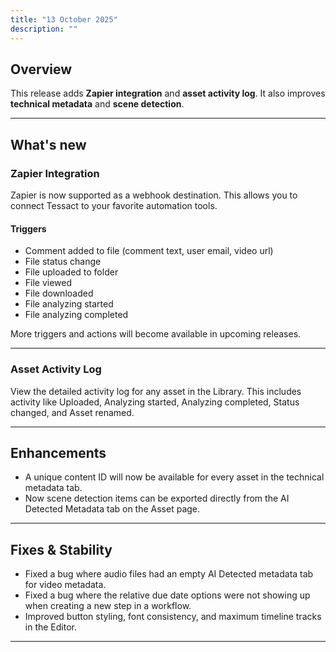 ```yaml
---
title: "13 October 2025"
description: ""
---
```


## Overview

This release adds **Zapier integration** and **asset activity log**. It also improves **technical metadata** and **scene detection**.

---

## What's new

### Zapier Integration

Zapier is now supported as a webhook destination. This allows you to connect Tessact to your favorite automation tools.

#### Triggers

- Comment added to file (comment text, user email, video url)
- File status change
- File uploaded to folder
- File viewed
- File downloaded
- File analyzing started
- File analyzing completed

<Info>
More triggers and actions will become available in upcoming releases.
</Info>

---

### Asset Activity Log

View the detailed activity log for any asset in the Library. This includes activity like Uploaded, Analyzing started, Analyzing completed, Status changed, and Asset renamed.

---

## Enhancements

- A unique content ID will now be available for every asset in the technical metadata tab.
- Now scene detection items can be exported directly from the AI Detected Metadata tab on the Asset page.

---

## Fixes & Stability

- Fixed a bug where audio files had an empty AI Detected metadata tab for video metadata. 
- Fixed a bug where the relative due date options were not showing up when creating a new step in a workflow.
- Improved button styling, font consistency, and maximum timeline tracks in the Editor.

---
